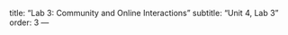 title: "Lab 3: Community and Online Interactions"
subtitle: "Unit 4, Lab 3"
order: 3
---

::: learn


:::